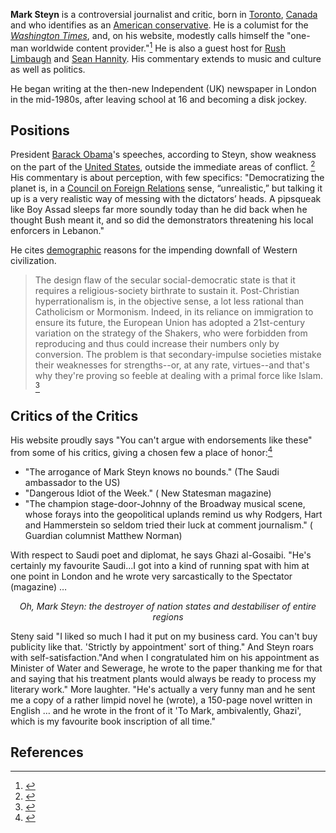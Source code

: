 {{subpages}}
'''Mark Steyn''' is a controversial journalist and critic, born in [[Toronto]], [[Canada]] and who identifies as an [[American conservative]]. He is a columist for the ''[[Washington Times]]'', and, on his website, modestly calls himself the "one-man worldwide content provider."<ref name=Home>{{citation
 | title = Homepage
 | url = http://www.steynonline.com/component/option,com_frontpage/Itemid,33/
 | publisher = steynonline.com}}</ref> He is also a guest host for [[Rush Limbaugh]] and [[Sean Hannity]].  His commentary extends to music and culture as well as politics.

He began writing at the then-new Independent (UK) newspaper in London in the mid-1980s, after leaving school at 16 and becoming a disk jockey.
==Positions==
President [[Barack Obama]]'s speeches, according to Steyn, show weakness on the part of the [[United States]], outside the immediate areas of conflict. <ref name=NRO>{{citation
 | date = 5 December 2009
 | title = The Unrealistic Realist: Leader of the free world? Not Obama’s bag.
 | author = Mark Steyn
 | journal = [[National Review]]
 | url = http://article.nationalreview.com/?q=OGU1YTExODkwOGE4ZjVlMTE3OWM3ZDNhODRhYzM3YTE=}}</ref> His commentary is about perception, with few specifics: "Democratizing the planet is, in a [[Council on Foreign Relations]] sense, “unrealistic,” but talking it up is a very realistic way of messing with the dictators’ heads. A pipsqueak like Boy Assad sleeps far more soundly today than he did back when he thought Bush meant it, and so did the demonstrators threatening his local enforcers in Lebanon."

He cites [[demography|demographic]] reasons for the impending downfall of Western civilization.<blockquote>The design flaw of the secular social-democratic state is that it requires a religious-society birthrate to sustain it. Post-Christian hyperrationalism is, in the objective sense, a lot less rational than Catholicism or Mormonism. Indeed, in its reliance on immigration to ensure its future, the European Union has adopted a 21st-century variation on the strategy of the Shakers, who were forbidden from reproducing and thus could increase their numbers only by conversion. The problem is that secondary-impulse societies mistake their weaknesses for strengths--or, at any rate, virtues--and that's why they're proving so feeble at dealing with a primal force like Islam. <ref name=WSJ>{{citation
 | title = It's the Demography, Stupid: The real reason the West is in danger of extinction | date = 4 January 2006
 | author = Mark Steyn | journal = Wall Street Journal
 | url = http://www.opinionjournal.com/extra/?id=110007760}}</ref></blockquote>
==Critics of the Critics==
His website proudly says "You can't argue with endorsements like these" from some of his critics, giving a chosen few a place of honor:<ref>{{citation
 | title = A critic proud to quote his critics
 | author = Simon Mann
 | date = 19 August 2006
 | journal = The Age (Australia)
 | url =http://www.theage.com.au/news/in-depth/a-critic-proud-to-quote-his-critics/2006/08/18/1155408016838.html?page=fullpage
}}</ref>
*"The arrogance of Mark Steyn knows no bounds." (The Saudi ambassador to the US) 
*"Dangerous Idiot of the Week." ( New Statesman magazine) 
*"The champion stage-door-Johnny of the Broadway musical scene, whose forays into the geopolitical uplands remind us why Rodgers, Hart and Hammerstein so seldom tried their luck at comment journalism." ( Guardian columnist Matthew Norman)

With respect to Saudi poet and diplomat, he says  Ghazi al-Gosaibi. "He's certainly my favourite Saudi...I got into a kind of running spat with him at one point in London and he wrote very sarcastically to the Spectator (magazine) … 
<center>''Oh, Mark Steyn: the destroyer of nation states and destabiliser of entire regions''</center>

Steny said  "I liked so much I had it put on my business card. You can't buy publicity like that. 'Strictly by appointment' sort of thing." And Steyn roars with self-satisfaction."And when I congratulated him on his appointment as Minister of Water and Sewerage, he wrote to the paper thanking me for that and saying that his treatment plants would always be ready to process my literary work." More laughter. "He's actually a very funny man and he sent me a copy of a rather limpid novel he (wrote), a 150-page novel written in English … and he wrote in the front of it 'To Mark, ambivalently, Ghazi', which is my favourite book inscription of all time."
==References==
{{reflist|2}}